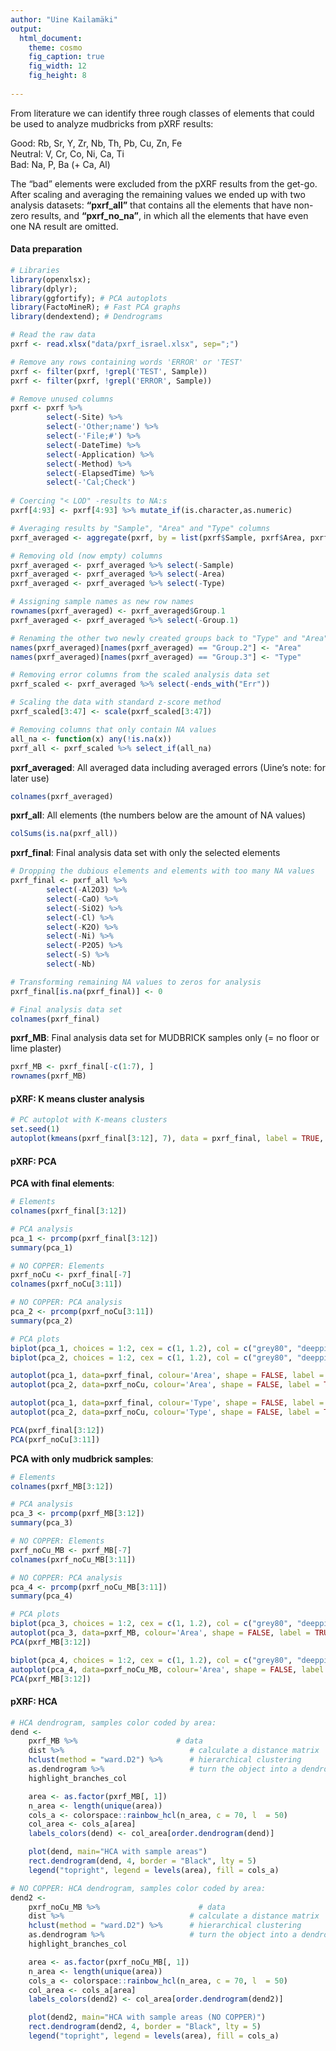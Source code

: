```yaml
---
author: "Uine Kailamäki"
output:
  html_document:
    theme: cosmo
    fig_caption: true
    fig_width: 12
    fig_height: 8 
  
---
```


From literature we can identify three rough classes of elements that could be used to analyze mudbricks from pXRF results: 

Good: Rb, Sr, Y, Zr, Nb, Th, Pb, Cu, Zn, Fe \
Neutral: V, Cr, Co, Ni, Ca, Ti \
Bad: Na, P, Ba (+ Ca, Al)

The "bad" elements were excluded from the pXRF results from the get-go. After scaling and averaging the remaining values we ended up with two analysis datasets: **"pxrf_all"** that contains all the elements that have non-zero results, and **"pxrf_no_na"**, in which all the elements that have even one NA result are omitted.  

#### Data preparation

```r
# Libraries
library(openxlsx); 
library(dplyr);
library(ggfortify); # PCA autoplots
library(FactoMineR); # Fast PCA graphs
library(dendextend); # Dendrograms

# Read the raw data
pxrf <- read.xlsx("data/pxrf_israel.xlsx", sep=";")

# Remove any rows containing words 'ERROR' or 'TEST'
pxrf <- filter(pxrf, !grepl('TEST', Sample))
pxrf <- filter(pxrf, !grepl('ERROR', Sample))

# Remove unused columns
pxrf <- pxrf %>% 
        select(-Site) %>% 
        select(-'Other;name') %>% 
        select(-'File;#') %>% 
        select(-DateTime) %>% 
        select(-Application) %>% 
        select(-Method) %>% 
        select(-ElapsedTime) %>% 
        select(-'Cal;Check')
  
# Coercing "< LOD" -results to NA:s  
pxrf[4:93] <- pxrf[4:93] %>% mutate_if(is.character,as.numeric)

# Averaging results by "Sample", "Area" and "Type" columns
pxrf_averaged <- aggregate(pxrf, by = list(pxrf$Sample, pxrf$Area, pxrf$Type), FUN = mean)

# Removing old (now empty) columns
pxrf_averaged <- pxrf_averaged %>% select(-Sample)
pxrf_averaged <- pxrf_averaged %>% select(-Area)
pxrf_averaged <- pxrf_averaged %>% select(-Type)

# Assigning sample names as new row names 
rownames(pxrf_averaged) <- pxrf_averaged$Group.1
pxrf_averaged <- pxrf_averaged %>% select(-Group.1)

# Renaming the other two newly created groups back to "Type" and "Area"
names(pxrf_averaged)[names(pxrf_averaged) == "Group.2"] <- "Area"
names(pxrf_averaged)[names(pxrf_averaged) == "Group.3"] <- "Type"

# Removing error columns from the scaled analysis data set
pxrf_scaled <- pxrf_averaged %>% select(-ends_with("Err"))

# Scaling the data with standard z-score method
pxrf_scaled[3:47] <- scale(pxrf_scaled[3:47])

# Removing columns that only contain NA values
all_na <- function(x) any(!is.na(x))
pxrf_all <- pxrf_scaled %>% select_if(all_na)

```

**pxrf_averaged**: All averaged data including averaged errors (Uine's note: for later use)

```r
colnames(pxrf_averaged)
```

**pxrf_all**: All elements (the numbers below are the amount of NA values)

```r
colSums(is.na(pxrf_all))
```

**pxrf_final**: Final analysis data set with only the selected elements

```r
# Dropping the dubious elements and elements with too many NA values
pxrf_final <- pxrf_all %>% 
        select(-Al2O3) %>% 
        select(-CaO) %>% 
        select(-SiO2) %>%
        select(-Cl) %>%  
        select(-K2O) %>% 
        select(-Ni) %>% 
        select(-P2O5) %>%  
        select(-S) %>% 
        select(-Nb) 

# Transforming remaining NA values to zeros for analysis
pxrf_final[is.na(pxrf_final)] <- 0

# Final analysis data set        
colnames(pxrf_final)
```

**pxrf_MB**: Final analysis data set for  MUDBRICK samples only (= no floor or lime plaster)

```r
pxrf_MB <- pxrf_final[-c(1:7), ]
rownames(pxrf_MB)
```

#### pXRF: K means cluster analysis

```r
# PC autoplot with K-means clusters
set.seed(1)
autoplot(kmeans(pxrf_final[3:12], 7), data = pxrf_final, label = TRUE, label.size = 3)

```

#### pXRF: PCA

**PCA with final elements**: \

```r
# Elements
colnames(pxrf_final[3:12])

# PCA analysis
pca_1 <- prcomp(pxrf_final[3:12])
summary(pca_1)

# NO COPPER: Elements
pxrf_noCu <- pxrf_final[-7]
colnames(pxrf_noCu[3:11])

# NO COPPER: PCA analysis
pca_2 <- prcomp(pxrf_noCu[3:11])
summary(pca_2)

# PCA plots
biplot(pca_1, choices = 1:2, cex = c(1, 1.2), col = c("grey80", "deeppink2"), main = "PCA Israel elements")
biplot(pca_2, choices = 1:2, cex = c(1, 1.2), col = c("grey80", "deeppink2"), main = "PCA Israel elements (NO COPPER)")

autoplot(pca_1, data=pxrf_final, colour='Area', shape = FALSE, label = TRUE,  main = "PCA Israel grouped by area")
autoplot(pca_2, data=pxrf_noCu, colour='Area', shape = FALSE, label = TRUE,  main = "PCA Israel grouped by area (NO COPPER)")

autoplot(pca_1, data=pxrf_final, colour='Type', shape = FALSE, label = TRUE,  main = "PCA Israel grouped by sample type")
autoplot(pca_2, data=pxrf_noCu, colour='Type', shape = FALSE, label = TRUE,  main = "PCA Israel grouped by sample type (NO COPPER)")

PCA(pxrf_final[3:12])
PCA(pxrf_noCu[3:11])

```

**PCA with only mudbrick samples**: \

```r
# Elements
colnames(pxrf_MB[3:12])

# PCA analysis
pca_3 <- prcomp(pxrf_MB[3:12])
summary(pca_3)

# NO COPPER: Elements
pxrf_noCu_MB <- pxrf_MB[-7]
colnames(pxrf_noCu_MB[3:11])

# NO COPPER: PCA analysis
pca_4 <- prcomp(pxrf_noCu_MB[3:11])
summary(pca_4)

# PCA plots
biplot(pca_3, choices = 1:2, cex = c(1, 1.2), col = c("grey80", "deeppink2"), main = "PCA Israel MB elements")
autoplot(pca_3, data=pxrf_MB, colour='Area', shape = FALSE, label = TRUE,  main = "PCA Israel MB grouped by area")
PCA(pxrf_MB[3:12])

biplot(pca_4, choices = 1:2, cex = c(1, 1.2), col = c("grey80", "deeppink2"), main = "PCA Israel MB elements")
autoplot(pca_4, data=pxrf_noCu_MB, colour='Area', shape = FALSE, label = TRUE,  main = "PCA Israel MB grouped by area")
PCA(pxrf_MB[3:12])

```

#### pXRF: HCA

```r
# HCA dendrogram, samples color coded by area:
dend <- 
    pxrf_MB %>%                      # data
    dist %>%                            # calculate a distance matrix
    hclust(method = "ward.D2") %>%      # hierarchical clustering 
    as.dendrogram %>%                   # turn the object into a dendrogram
    highlight_branches_col

    area <- as.factor(pxrf_MB[, 1])
    n_area <- length(unique(area))
    cols_a <- colorspace::rainbow_hcl(n_area, c = 70, l  = 50)
    col_area <- cols_a[area]
    labels_colors(dend) <- col_area[order.dendrogram(dend)]

    plot(dend, main="HCA with sample areas")
    rect.dendrogram(dend, 4, border = "Black", lty = 5)
    legend("topright", legend = levels(area), fill = cols_a)

# NO COPPER: HCA dendrogram, samples color coded by area:
dend2 <- 
    pxrf_noCu_MB %>%                      # data
    dist %>%                            # calculate a distance matrix
    hclust(method = "ward.D2") %>%      # hierarchical clustering 
    as.dendrogram %>%                   # turn the object into a dendrogram
    highlight_branches_col

    area <- as.factor(pxrf_noCu_MB[, 1])
    n_area <- length(unique(area))
    cols_a <- colorspace::rainbow_hcl(n_area, c = 70, l  = 50)
    col_area <- cols_a[area]
    labels_colors(dend2) <- col_area[order.dendrogram(dend2)]

    plot(dend2, main="HCA with sample areas (NO COPPER)")
    rect.dendrogram(dend2, 4, border = "Black", lty = 5)
    legend("topright", legend = levels(area), fill = cols_a)

```


